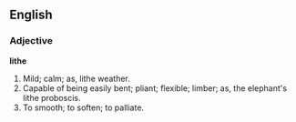 ==English==

===Adjective===

'''lithe'''

#Mild; calm; as, lithe weather.
#Capable of being easily bent; pliant; flexible; limber; as, the elephant's lithe proboscis.
#To smooth; to soften; to palliate.